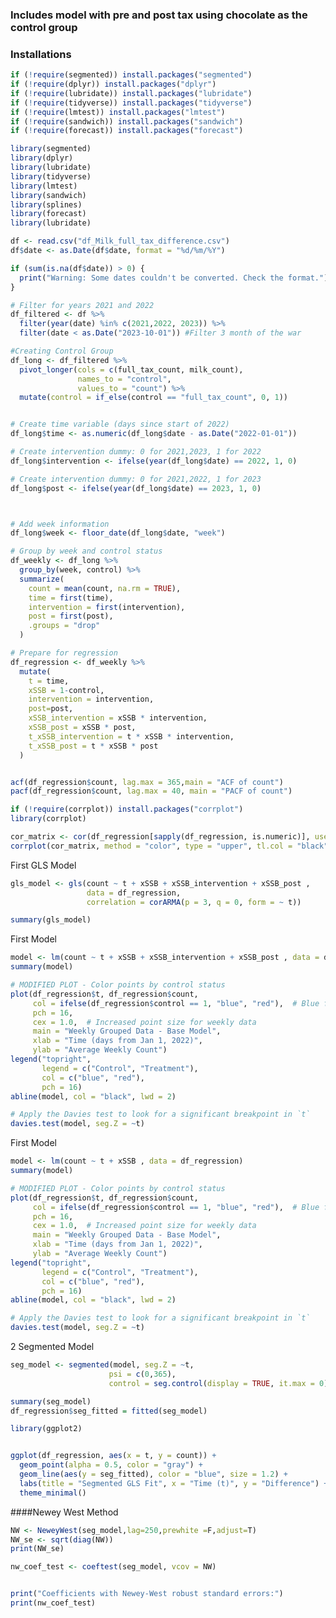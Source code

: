 ### Includes model with pre and post tax using chocolate as the control group
### Installations
```r
if (!require(segmented)) install.packages("segmented")
if (!require(dplyr)) install.packages("dplyr")
if (!require(lubridate)) install.packages("lubridate")
if (!require(tidyverse)) install.packages("tidyverse")
if (!require(lmtest)) install.packages("lmtest")
if (!require(sandwich)) install.packages("sandwich")
if (!require(forecast)) install.packages("forecast")

library(segmented)
library(dplyr)
library(lubridate)
library(tidyverse)
library(lmtest)
library(sandwich)
library(splines)
library(forecast)
library(lubridate)
```


```r
df <- read.csv("df_Milk_full_tax_difference.csv")
df$date <- as.Date(df$date, format = "%d/%m/%Y")

if (sum(is.na(df$date)) > 0) {
  print("Warning: Some dates couldn't be converted. Check the format.")
}

# Filter for years 2021 and 2022
df_filtered <- df %>%
  filter(year(date) %in% c(2021,2022, 2023)) %>%
  filter(date < as.Date("2023-10-01")) #Filter 3 month of the war

#Creating Control Group
df_long <- df_filtered %>%
  pivot_longer(cols = c(full_tax_count, milk_count),
               names_to = "control",
               values_to = "count") %>%
  mutate(control = if_else(control == "full_tax_count", 0, 1))


# Create time variable (days since start of 2022)
df_long$time <- as.numeric(df_long$date - as.Date("2022-01-01"))

# Create intervention dummy: 0 for 2021,2023, 1 for 2022
df_long$intervention <- ifelse(year(df_long$date) == 2022, 1, 0)

# Create intervention dummy: 0 for 2021,2022, 1 for 2023
df_long$post <- ifelse(year(df_long$date) == 2023, 1, 0)



# Add week information
df_long$week <- floor_date(df_long$date, "week")

# Group by week and control status
df_weekly <- df_long %>%
  group_by(week, control) %>%
  summarize(
    count = mean(count, na.rm = TRUE),
    time = first(time),
    intervention = first(intervention),
    post = first(post),
    .groups = "drop"
  )

# Prepare for regression
df_regression <- df_weekly %>%
  mutate(
    t = time,
    xSSB = 1-control,
    intervention = intervention,
    post=post,
    xSSB_intervention = xSSB * intervention,
    xSSB_post = xSSB * post,
    t_xSSB_intervention = t * xSSB * intervention,
    t_xSSB_post = t * xSSB * post
  )



```

```r
acf(df_regression$count, lag.max = 365,main = "ACF of count")
pacf(df_regression$count, lag.max = 40, main = "PACF of count")

```

```r
if (!require(corrplot)) install.packages("corrplot")
library(corrplot)

cor_matrix <- cor(df_regression[sapply(df_regression, is.numeric)], use = "complete.obs")
corrplot(cor_matrix, method = "color", type = "upper", tl.col = "black")
```

####### First GLS Model ########

```r
gls_model <- gls(count ~ t + xSSB + xSSB_intervention + xSSB_post , 
                 data = df_regression,
                 correlation = corARMA(p = 3, q = 0, form = ~ t))

summary(gls_model)
```

####### First Model ########
```r
model <- lm(count ~ t + xSSB + xSSB_intervention + xSSB_post , data = df_regression)
summary(model)

# MODIFIED PLOT - Color points by control status
plot(df_regression$t, df_regression$count, 
     col = ifelse(df_regression$control == 1, "blue", "red"),  # Blue for control, Red for treatment
     pch = 16, 
     cex = 1.0,  # Increased point size for weekly data
     main = "Weekly Grouped Data - Base Model",
     xlab = "Time (days from Jan 1, 2022)",
     ylab = "Average Weekly Count")
legend("topright", 
       legend = c("Control", "Treatment"), 
       col = c("blue", "red"), 
       pch = 16)
abline(model, col = "black", lwd = 2)

# Apply the Davies test to look for a significant breakpoint in `t`
davies.test(model, seg.Z = ~t)
```
####### First Model ########
```r
model <- lm(count ~ t + xSSB , data = df_regression)
summary(model)

# MODIFIED PLOT - Color points by control status
plot(df_regression$t, df_regression$count, 
     col = ifelse(df_regression$control == 1, "blue", "red"),  # Blue for control, Red for treatment
     pch = 16, 
     cex = 1.0,  # Increased point size for weekly data
     main = "Weekly Grouped Data - Base Model",
     xlab = "Time (days from Jan 1, 2022)",
     ylab = "Average Weekly Count")
legend("topright", 
       legend = c("Control", "Treatment"), 
       col = c("blue", "red"), 
       pch = 16)
abline(model, col = "black", lwd = 2)

# Apply the Davies test to look for a significant breakpoint in `t`
davies.test(model, seg.Z = ~t)
```

####### 2 Segmented Model ########
```r
seg_model <- segmented(model, seg.Z = ~t, 
                      psi = c(0,365),
                      control = seg.control(display = TRUE, it.max = 0))

summary(seg_model)
df_regression$seg_fitted = fitted(seg_model)

library(ggplot2)


ggplot(df_regression, aes(x = t, y = count)) +
  geom_point(alpha = 0.5, color = "gray") +
  geom_line(aes(y = seg_fitted), color = "blue", size = 1.2) +
  labs(title = "Segmented GLS Fit", x = "Time (t)", y = "Difference") +
  theme_minimal()
```

####Newey West Method
```r
NW <- NeweyWest(seg_model,lag=250,prewhite =F,adjust=T)
NW_se <- sqrt(diag(NW))
print(NW_se)

nw_coef_test <- coeftest(seg_model, vcov = NW)


print("Coefficients with Newey-West robust standard errors:")
print(nw_coef_test)
```